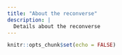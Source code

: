 ```yaml
---
title: "About the reconverse"
description: |
  Details about the reconverse
---
```


```r
knitr::opts_chunk$set(echo = FALSE)
```
